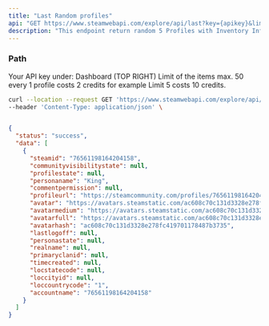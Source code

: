 ```yaml
---
title: "Last Random profiles"
api: "GET https://www.steamwebapi.com/explore/api/last?key={apikey}&limit={limit}"
description: "This endpoint return random 5 Profiles with Inventory Informations and Items."
---
```


### Path

<ParamField path="apikey" type="string" required>
  Your API key under: Dashboard (TOP RIGHT)
</ParamField>

<ParamField path="limit" type="number" default="5">
  Limit of the items max. 50 every 1 profile costs 2 credits for example Limit 5 costs 10 credits.
</ParamField>

<RequestExample>

```bash Example Request
curl --location --request GET 'https://www.steamwebapi.com/explore/api/last?key=$YOUR_API_KEY&limit=$LIMIT' \
--header 'Content-Type: application/json' \
```
</RequestExample>

<ResponseExample>

```json Response

{
  "status": "success",
  "data": [
    {
      "steamid": "76561198164204158",
      "communityvisibilitystate": null,
      "profilestate": null,
      "personaname": "King",
      "commentpermission": null,
      "profileurl": "https://steamcommunity.com/profiles/76561198164204158",
      "avatar": "https://avatars.steamstatic.com/ac608c70c131d3328e278fc419701178487b3735.jpg",
      "avatarmedium": "https://avatars.steamstatic.com/ac608c70c131d3328e278fc419701178487b3735_medium.jpg",
      "avatarfull": "https://avatars.steamstatic.com/ac608c70c131d3328e278fc419701178487b3735_full.jpg",
      "avatarhash": "ac608c70c131d3328e278fc419701178487b3735",
      "lastlogoff": null,
      "personastate": null,
      "realname": null,
      "primaryclanid": null,
      "timecreated": null,
      "locstatecode": null,
      "loccityid": null,
      "loccountrycode": "1",
      "accountname": "76561198164204158"
    }
  ]
}
```

</ResponseExample>
